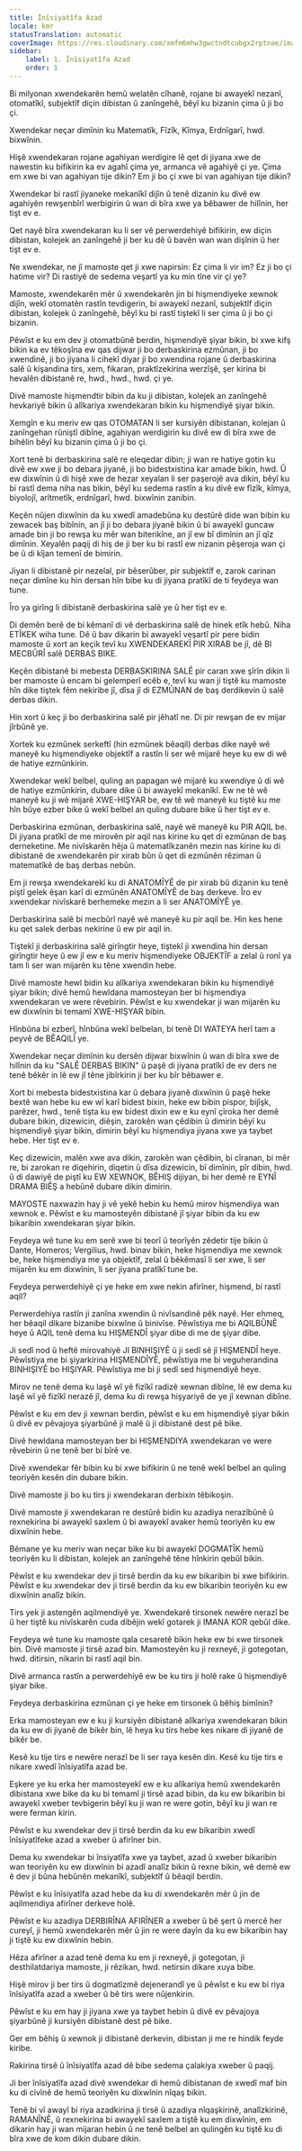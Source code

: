 ```yaml
---
title: Înîsiyatîfa Azad
locale: kmr
statusTranslation: automatic
coverImage: https://res.cloudinary.com/xmfm6mhw3gwctndtcubgx2rptnae/image/upload/v1740337243/small_cover_educacion_fundamental_a051170f1c.webp
sidebar:
    label: 1. Înîsiyatîfa Azad
    order: 1
---
```

Bi milyonan xwendekarên hemû welatên cîhanê, rojane bi awayekî nezanî, otomatîkî, subjektîf diçin dibistan û zanîngehê, bêyî ku bizanin çima û ji bo çi.

Xwendekar neçar dimînin ku Matematîk, Fîzîk, Kîmya, Erdnîgarî, hwd. bixwînin.

Hişê xwendekaran rojane agahiyan werdigire lê qet di jiyana xwe de nawestin ku bifikirin ka ev agahî çima ye, armanca vê agahiyê çi ye. Çima em xwe bi van agahiyan tije dikin? Em ji bo çi xwe bi van agahiyan tije dikin?

Xwendekar bi rastî jiyaneke mekanîkî dijîn û tenê dizanin ku divê ew agahiyên rewşenbîrî werbigirin û wan di bîra xwe ya bêbawer de hilînin, her tişt ev e.

Qet nayê bîra xwendekaran ku li ser vê perwerdehiyê bifikirin, ew diçin dibistan, kolejek an zanîngehê ji ber ku dê û bavên wan wan dişînin û her tişt ev e.

Ne xwendekar, ne jî mamoste qet ji xwe napirsin: Ez çima li vir im? Ez ji bo çi hatime vir? Di rastiyê de sedema veşartî ya ku min tîne vir çi ye?

Mamoste, xwendekarên mêr û xwendekarên jin bi hişmendiyeke xewnok dijîn, wekî otomatên rastîn tevdigerin, bi awayekî nezanî, subjektîf diçin dibistan, kolejek û zanîngehê, bêyî ku bi rastî tiştekî li ser çima û ji bo çi bizanin.

Pêwîst e ku em dev ji otomatbûnê berdin, hişmendiyê şiyar bikin, bi xwe kifş bikin ka ev têkoşîna ew qas dijwar ji bo derbaskirina ezmûnan, ji bo xwendinê, ji bo jiyana li cihekî diyar ji bo xwendina rojane û derbaskirina salê û kişandina tirs, xem, fikaran, praktîzekirina werzîşê, şer kirina bi hevalên dibistanê re, hwd., hwd., hwd. çi ye.

Divê mamoste hişmendtir bibin da ku ji dibistan, kolejek an zanîngehê hevkariyê bikin û alîkariya xwendekaran bikin ku hişmendiyê şiyar bikin.

Xemgîn e ku meriv ew qas OTOMATAN li ser kursiyên dibistanan, kolejan û zanîngehan rûniştî dibîne, agahiyan werdigirin ku divê ew di bîra xwe de bihêlin bêyî ku bizanin çima û ji bo çi.

Xort tenê bi derbaskirina salê re eleqedar dibin; ji wan re hatiye gotin ku divê ew xwe ji bo debara jiyanê, ji bo bidestxistina kar amade bikin, hwd. Û ew dixwînin û di hişê xwe de hezar xeyalan li ser paşerojê ava dikin, bêyî ku bi rastî dema niha nas bikin, bêyî ku sedema rastîn a ku divê ew fîzîk, kîmya, biyolojî, arîtmetîk, erdnîgarî, hwd. bixwînin zanibin.

Keçên nûjen dixwînin da ku xwedî amadebûna ku destûrê dide wan bibin ku zewacek baş bibînin, an jî ji bo debara jiyanê bikin û bi awayekî guncaw amade bin ji bo rewşa ku mêr wan biterikîne, an jî ew bî dimînin an jî qîz dimînin. Xeyalên paqij di hiş de ji ber ku bi rastî ew nizanin pêşeroja wan çi be û di kîjan temenî de bimirin.

Jiyan li dibistanê pir nezelal, pir bêserûber, pir subjektîf e, zarok carinan neçar dimîne ku hin dersan hîn bibe ku di jiyana pratîkî de ti feydeya wan tune.

Îro ya girîng li dibistanê derbaskirina salê ye û her tişt ev e.

Di demên berê de bi kêmanî di vê derbaskirina salê de hinek etîk hebû. Niha ETÎKEK wiha tune. Dê û bav dikarin bi awayekî veşartî pir pere bidin mamoste û xort an keçik tevî ku XWENDEKAREKÎ PIR XIRAB be jî, dê BI MECBÛRÎ salê DERBAS BIKE.

Keçên dibistanê bi mebesta DERBASKIRINA SALÊ pir caran xwe şîrîn dikin li ber mamoste û encam bi gelemperî ecêb e, tevî ku wan ji tiştê ku mamoste hîn dike tiştek fêm nekiribe jî, dîsa jî di EZMÛNAN de baş derdikevin û salê derbas dikin.

Hin xort û keç ji bo derbaskirina salê pir jêhatî ne. Di pir rewşan de ev mijar jîrbûnê ye.

Xortek ku ezmûnek serkeftî (hin ezmûnek bêaqil) derbas dike nayê wê maneyê ku hişmendiyeke objektîf a rastîn li ser wê mijarê heye ku ew di wê de hatiye ezmûnkirin.

Xwendekar wekî belbel, quling an papagan wê mijarê ku xwendiye û di wê de hatiye ezmûnkirin, dubare dike û bi awayekî mekanîkî. Ew ne tê wê maneyê ku ji wê mijarê XWE-HIŞYAR be, ew tê wê maneyê ku tiştê ku me hîn bûye ezber bike û wekî belbel an quling dubare bike û her tişt ev e.

Derbaskirina ezmûnan, derbaskirina salê, nayê wê maneyê ku PIR AQIL be. Di jiyana pratîkî de me mirovên pir aqil nas kirine ku qet di ezmûnan de baş derneketine. Me nivîskarên hêja û matematîkzanên mezin nas kirine ku di dibistanê de xwendekarên pir xirab bûn û qet di ezmûnên rêziman û matematîkê de baş derbas nebûn.

Em ji rewşa xwendekarekî ku di ANATOMÎYÊ de pir xirab bû dizanin ku tenê piştî gelek êşan karî di ezmûnên ANATOMÎYÊ de baş derkeve. Îro ev xwendekar nivîskarê berhemeke mezin a li ser ANATOMÎYÊ ye.

Derbaskirina salê bi mecbûrî nayê wê maneyê ku pir aqil be. Hin kes hene ku qet salek derbas nekirine û ew pir aqil in.

Tiştekî ji derbaskirina salê girîngtir heye, tiştekî ji xwendina hin dersan girîngtir heye û ew jî ew e ku meriv hişmendiyeke OBJEKTÎF a zelal û ronî ya tam li ser wan mijarên ku têne xwendin hebe.

Divê mamoste hewl bidin ku alîkariya xwendekaran bikin ku hişmendiyê şiyar bikin; divê hemû hewldana mamosteyan ber bi hişmendiya xwendekaran ve were rêvebirin. Pêwîst e ku xwendekar ji wan mijarên ku ew dixwînin bi temamî XWE-HIŞYAR bibin.

Hînbûna bi ezberî, hînbûna wekî belbelan, bi tenê DI WATEYA herî tam a peyvê de BÊAQILÎ ye.

Xwendekar neçar dimînin ku dersên dijwar bixwînin û wan di bîra xwe de hilînin da ku "SALÊ DERBAS BIKIN" û paşê di jiyana pratîkî de ev ders ne tenê bêkêr in lê ew jî têne jibîrkirin ji ber ku bîr bêbawer e.

Xort bi mebesta bidestxistina kar û debara jiyanê dixwînin û paşê heke bextê wan hebe ku ew wî karî bidest bixin, heke ew bibin pispor, bijîşk, parêzer, hwd., tenê tişta ku ew bidest dixin ew e ku eynî çîroka her demê dubare bikin, dizewicin, diêşin, zarokên wan çêdibin û dimirin bêyî ku hişmendiyê şiyar bikin, dimirin bêyî ku hişmendiya jiyana xwe ya taybet hebe. Her tişt ev e.

Keç dizewicin, malên xwe ava dikin, zarokên wan çêdibin, bi cîranan, bi mêr re, bi zarokan re diqehirin, diqetin û dîsa dizewicin, bî dimînin, pîr dibin, hwd. û di dawiyê de piştî ku EW XEWNOK, BÊHIŞ dijiyan, bi her demê re EYNÎ DRAMA BIÊŞ a hebûnê dubare dikin dimirin.

MAYOSTE naxwazin hay ji vê yekê hebin ku hemû mirov hişmendiya wan xewnok e. Pêwîst e ku mamosteyên dibistanê jî şiyar bibin da ku ew bikaribin xwendekaran şiyar bikin.

Feydeya wê tune ku em serê xwe bi teorî û teorîyên zêdetir tije bikin û Dante, Homeros; Vergilius, hwd. binav bikin, heke hişmendiya me xewnok be, heke hişmendiya me ya objektîf, zelal û bêkêmasî li ser xwe, li ser mijarên ku em dixwînin, li ser jiyana pratîkî tune be.

Feydeya perwerdehiyê çi ye heke em xwe nekin afirîner, hişmend, bi rastî aqil?

Perwerdehiya rastîn ji zanîna xwendin û nivîsandinê pêk nayê. Her ehmeq, her bêaqil dikare bizanibe bixwîne û binivîse. Pêwîstiya me bi AQILBÛNÊ heye û AQIL tenê dema ku HIŞMENDÎ şiyar dibe di me de şiyar dibe.

Ji sedî nod û heftê mirovahiyê JI BINHIŞIYÊ û ji sedî sê jî HIŞMENDÎ heye. Pêwîstiya me bi şiyarkirina HIŞMENDÎYÊ, pêwîstiya me bi veguherandina BINHIŞIYÊ bo HIŞIYAR. Pêwîstiya me bi ji sedî sed hişmendiyê heye.

Mirov ne tenê dema ku laşê wî yê fizîkî radizê xewnan dibîne, lê ew dema ku laşê wî yê fizîkî nerazê jî, dema ku di rewşa hişyariyê de ye jî xewnan dibîne.

Pêwîst e ku em dev ji xewnan berdin, pêwîst e ku em hişmendiyê şiyar bikin û divê ev pêvajoya şiyarbûnê ji malê û ji dibistanê dest pê bike.

Divê hewldana mamosteyan ber bi HIŞMENDIYA xwendekaran ve were rêvebirin û ne tenê ber bi bîrê ve.

Divê xwendekar fêr bibin ku bi xwe bifikirin û ne tenê wekî belbel an quling teoriyên kesên din dubare bikin.

Divê mamoste ji bo ku tirs ji xwendekaran derbixin têbikoşin.

Divê mamoste ji xwendekaran re destûrê bidin ku azadiya nerazîbûnê û rexnekirina bi awayekî saxlem û bi awayekî avaker hemû teoriyên ku ew dixwînin hebe.

Bêmane ye ku meriv wan neçar bike ku bi awayekî DOGMATÎK hemû teoriyên ku li dibistan, kolejek an zanîngehê têne hînkirin qebûl bikin.

Pêwîst e ku xwendekar dev ji tirsê berdin da ku ew bikaribin bi xwe bifikirin. Pêwîst e ku xwendekar dev ji tirsê berdin da ku ew bikaribin teoriyên ku ew dixwînin analîz bikin.

Tirs yek ji astengên aqilmendiyê ye. Xwendekarê tirsonek newêre nerazî be û her tiştê ku nivîskarên cuda dibêjin wekî gotarek ji IMANA KOR qebûl dike.

Feydeya wê tune ku mamoste qala cesaretê bikin heke ew bi xwe tirsonek bin. Divê mamoste ji tirsê azad bin. Mamosteyên ku ji rexneyê, ji gotegotan, hwd. ditirsin, nikarin bi rastî aqil bin.

Divê armanca rastîn a perwerdehiyê ew be ku tirs ji holê rake û hişmendiyê şiyar bike.

Feydeya derbaskirina ezmûnan çi ye heke em tirsonek û bêhiş bimînin?

Erka mamosteyan ew e ku ji kursiyên dibistanê alîkariya xwendekaran bikin da ku ew di jiyanê de bikêr bin, lê heya ku tirs hebe kes nikare di jiyanê de bikêr be.

Kesê ku tije tirs e newêre nerazî be li ser raya kesên din. Kesê ku tije tirs e nikare xwedî înîsiyatîfa azad be.

Eşkere ye ku erka her mamosteyekî ew e ku alîkariya hemû xwendekarên dibistana xwe bike da ku bi temamî ji tirsê azad bibin, da ku ew bikaribin bi awayekî xweber tevbigerin bêyî ku ji wan re were gotin, bêyî ku ji wan re were ferman kirin.

Pêwîst e ku xwendekar dev ji tirsê berdin da ku ew bikaribin xwedî înîsiyatîfeke azad a xweber û afirîner bin.

Dema ku xwendekar bi însiyatîfa xwe ya taybet, azad û xweber bikaribin wan teoriyên ku ew dixwînin bi azadî analîz bikin û rexne bikin, wê demê ew ê dev ji bûna hebûnên mekanîkî, subjektîf û bêaqil berdin.

Pêwîst e ku înîsiyatîfa azad hebe da ku di xwendekarên mêr û jin de aqilmendiya afirîner derkeve holê.

Pêwîst e ku azadiya DERBIRÎNA AFIRÎNER a xweber û bê şert û mercê her cureyî, ji hemû xwendekarên mêr û jin re were dayîn da ku ew bikaribin hay ji tiştê ku ew dixwînin hebin.

Hêza afirîner a azad tenê dema ku em ji rexneyê, ji gotegotan, ji desthilatdariya mamoste, ji rêzikan, hwd. netirsin dikare xuya bibe.

Hişê mirov ji ber tirs û dogmatîzmê dejenerandî ye û pêwîst e ku ew bi riya înîsiyatîfa azad a xweber û bê tirs were nûjenkirin.

Pêwîst e ku em hay ji jiyana xwe ya taybet hebin û divê ev pêvajoya şiyarbûnê ji kursiyên dibistanê dest pê bike.

Ger em bêhiş û xewnok ji dibistanê derkevin, dibistan ji me re hindik feyde kiribe.

Rakirina tirsê û înîsiyatîfa azad dê bibe sedema çalakiya xweber û paqij.

Ji ber înîsiyatîfa azad divê xwendekar di hemû dibistanan de xwedî maf bin ku di civînê de hemû teoriyên ku dixwînin nîqaş bikin.

Tenê bi vî awayî bi riya azadkirina ji tirsê û azadiya nîqaşkirinê, analîzkirinê, RAMANÎNÊ, û rexnekirina bi awayekî saxlem a tiştê ku em dixwînin, em dikarin hay ji wan mijaran hebin û ne tenê belbel an qulingên ku tiştê ku di bîra xwe de kom dikin dubare dikin.

